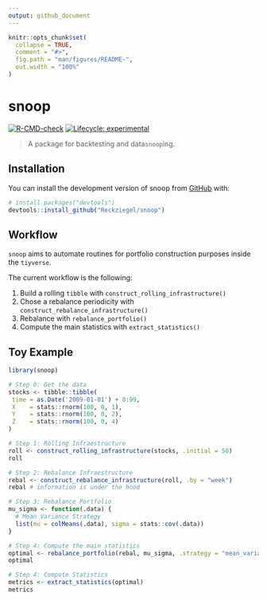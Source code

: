 ```yaml
---
output: github_document
---
```


<!-- README.md is generated from README.Rmd. Please edit that file -->

```r
knitr::opts_chunk$set(
  collapse = TRUE,
  comment = "#>",
  fig.path = "man/figures/README-",
  out.width = "100%"
)
```

# snoop

<!-- badges: start -->
[![R-CMD-check](https://github.com/Reckziegel/snoop/workflows/R-CMD-check/badge.svg)](https://github.com/Reckziegel/snoop/actions)
[![Lifecycle: experimental](https://img.shields.io/badge/lifecycle-experimental-orange.svg)](https://lifecycle.r-lib.org/articles/stages.html#experimental)
<!-- badges: end -->

> A package for backtesting and data`snoop`ing.

## Installation

You can install the development version of snoop from [GitHub](https://github.com/) with:

``` r
# install.packages("devtools")
devtools::install_github("Reckziegel/snoop")
```

## Workflow

`snoop` aims to automate routines for portfolio construction purposes inside the `tiyverse`.

The current workflow is the following:

1. Build a rolling `tibble` with `construct_rolling_infrastructure()`
2. Chose a rebalance periodicity with `construct_rebalance_infrastructure()`
3. Rebalance with `rebalance_portfolio()`
4. Compute the main statistics with `extract_statistics()`

## Toy Example

```r
library(snoop)

# Step 0: Get the data
stocks <- tibble::tibble(
 time = as.Date('2009-01-01') + 0:99,
 X    = stats::rnorm(100, 0, 1),
 Y    = stats::rnorm(100, 0, 2),
 Z    = stats::rnorm(100, 0, 4)
)

# Step 1: Rolling Infraestructure
roll <- construct_rolling_infrastructure(stocks, .initial = 50)
roll

# Step 2: Rebalance Infraestructure
rebal <- construct_rebalance_infrastructure(roll, .by = "week")
rebal # information is under the hood

# Step 3: Rebalance Portfolio
mu_sigma <- function(.data) {
  # Mean Variance Strategy
  list(mu = colMeans(.data), sigma = stats::cov(.data)) 
}

# Step 4: Compute the main statistics
optimal <- rebalance_portfolio(rebal, mu_sigma, .strategy = "mean_variance")
optimal

# Step 4: Compute Statistics
metrics <- extract_statistics(optimal)
metrics
```
